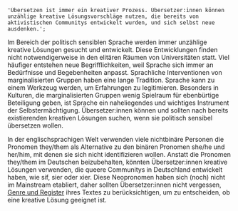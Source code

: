     'Übersetzen ist immer ein kreativer Prozess. Übersetzer:innen können unzählige kreative Lösungsvorschläge nutzen, die bereits von aktivistischen Communitys entwickelt wurden, und sich selbst neue ausdenken.';

Im Bereich der politisch sensiblen Sprache werden immer unzählige kreative Lösungen gesucht und entwickelt. Diese Entwicklungen finden nicht notwendigerweise in den elitären Räumen von Universitäten statt. Viel häufiger entstehen neue Begrifflichkeiten, weil Sprache sich immer an Bedürfnisse und Begebenheiten anpasst. Sprachliche Interventionen von marginalisierten Gruppen haben eine lange Tradition. Sprache kann zu einem Werkzeug werden, um Erfahrungen zu legitimieren. Besonders in Kulturen, die marginalisierten Gruppen wenig Spielraum für ebenbürtige Beteiligung geben, ist Sprache ein naheliegendes und wichtiges Instrument der Selbstermächtigung. Übersetzer:innen können und sollten nach bereits existierenden kreativen Lösungen suchen, wenn sie politisch sensibel übersetzen wollen.

In der englischsprachigen Welt verwenden viele nichtbinäre Personen die Pronomen they/them als Alternative zu den binären Pronomen she/he und her/him, mit denen sie sich nicht identifizieren wollen. Anstatt die Pronomen they/them im Deutschen beizubehalten, könnten Übersetzer:innen kreative Lösungen verwenden, die queere Communitys in Deutschland entwickelt haben, wie sif, sier oder xier. Diese Neopronomen haben sich (noch) nicht im Mainstream etabliert, daher sollten Übersetzer:innen nicht vergessen, [Genre und Register](#genre) ihres Textes zu berücksichtigen, um zu entscheiden, ob eine kreative Lösung geeignet ist.

<TermExampleContainer>
    <TermExample term="they" />
    <TermExample term="FLINTA*" />
</TermExampleContainer>
